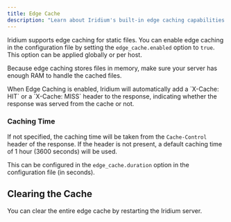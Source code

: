 ```yaml
---
title: Edge Cache
description: "Learn about Iridium's built-in edge caching capabilities to improve performance and reduce latency."
---
```



Iridium supports edge caching for static files. You can enable edge caching in the configuration file by setting the `edge_cache.enabled` option to `true`. This option can be applied globally or per host.

Because edge caching stores files in memory, make sure your server has enough RAM to handle the cached files.

<Aside type="tip">
  When Edge Caching is enabled, Iridium will automatically add a `X-Cache: HIT` or a `X-Cache: MISS` header to the response, indicating whether the response was served from the cache or not.
</Aside>

### Caching Time

If not specified, the caching time will be taken from the `Cache-Control` header of the response. If the header is not present, a default caching time of 1 hour (3600 seconds) will be used.

This can be configured in the `edge_cache.duration` option in the configuration file (in seconds).

## Clearing the Cache

You can clear the entire edge cache by restarting the Iridium server.